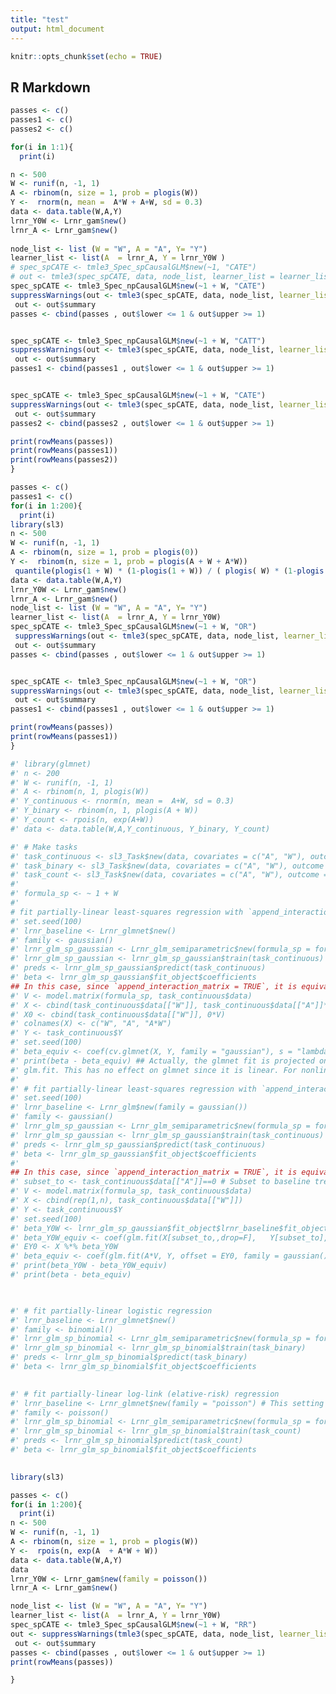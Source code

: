 ```yaml
---
title: "test"
output: html_document
---
```


```r
knitr::opts_chunk$set(echo = TRUE)
```

## R Markdown


```r
passes <- c()
passes1 <- c()
passes2 <- c()

for(i in 1:1){
  print(i)

n <- 500
W <- runif(n, -1, 1)
A <- rbinom(n, size = 1, prob = plogis(W))
Y <-  rnorm(n, mean =  A*W + A+W, sd = 0.3)
data <- data.table(W,A,Y)
lrnr_Y0W <- Lrnr_gam$new()
lrnr_A <- Lrnr_gam$new()
 
node_list <- list (W = "W", A = "A", Y= "Y")
learner_list <- list(A  = lrnr_A, Y = lrnr_Y0W )
# spec_spCATE <- tmle3_Spec_spCausalGLM$new(~1, "CATE")
# out <- tmle3(spec_spCATE, data, node_list, learner_list = learner_list) 
spec_spCATE <- tmle3_Spec_npCausalGLM$new(~1 + W, "CATE")
suppressWarnings(out <- tmle3(spec_spCATE, data, node_list, learner_list = learner_list) )
 out <- out$summary
passes <- cbind(passes , out$lower <= 1 & out$upper >= 1)


spec_spCATE <- tmle3_Spec_npCausalGLM$new(~1 + W, "CATT")
suppressWarnings(out <- tmle3(spec_spCATE, data, node_list, learner_list = learner_list) )
 out <- out$summary
passes1 <- cbind(passes1 , out$lower <= 1 & out$upper >= 1)


spec_spCATE <- tmle3_Spec_spCausalGLM$new(~1 + W, "CATE")
suppressWarnings(out <- tmle3(spec_spCATE, data, node_list, learner_list = learner_list) )
 out <- out$summary
passes2 <- cbind(passes2 , out$lower <= 1 & out$upper >= 1)

print(rowMeans(passes))
print(rowMeans(passes1))
print(rowMeans(passes2))
}
```

 
 

```r

passes <- c()
passes1 <- c()
for(i in 1:200){
  print(i)
library(sl3)
n <- 500
W <- runif(n, -1, 1)
A <- rbinom(n, size = 1, prob = plogis(0))
Y <-  rbinom(n, size = 1, prob = plogis(A + W + A*W))
 quantile(plogis(1 + W) * (1-plogis(1 + W)) / ( plogis( W) * (1-plogis( W))))
data <- data.table(W,A,Y)
lrnr_Y0W <- Lrnr_gam$new()
lrnr_A <- Lrnr_gam$new()
node_list <- list (W = "W", A = "A", Y= "Y")
learner_list <- list(A  = lrnr_A, Y = lrnr_Y0W)
spec_spCATE <- tmle3_Spec_spCausalGLM$new(~1 + W, "OR")
 suppressWarnings(out <- tmle3(spec_spCATE, data, node_list, learner_list = learner_list))
 out <- out$summary
passes <- cbind(passes , out$lower <= 1 & out$upper >= 1)


spec_spCATE <- tmle3_Spec_npCausalGLM$new(~1 + W, "OR")
suppressWarnings(out <- tmle3(spec_spCATE, data, node_list, learner_list = learner_list) )
 out <- out$summary
passes1 <- cbind(passes1 , out$lower <= 1 & out$upper >= 1)

print(rowMeans(passes))
print(rowMeans(passes1))
}
```

```r
#' library(glmnet)
#' n <- 200
#' W <- runif(n, -1, 1)
#' A <- rbinom(n, 1, plogis(W))
#' Y_continuous <- rnorm(n, mean =  A+W, sd = 0.3)
#' Y_binary <- rbinom(n, 1, plogis(A + W))
#' Y_count <- rpois(n, exp(A+W))
#' data <- data.table(W,A,Y_continuous, Y_binary, Y_count)

#' # Make tasks
#' task_continuous <- sl3_Task$new(data, covariates = c("A", "W"), outcome = "Y_continuous")
#' task_binary <- sl3_Task$new(data, covariates = c("A", "W"), outcome = "Y_binary")
#' task_count <- sl3_Task$new(data, covariates = c("A", "W"), outcome = "Y_count", outcome_type = "continuous")
#' 
#' formula_sp <- ~ 1 + W
#' 
# fit partially-linear least-squares regression with `append_interaction_matrix = TRUE`
#' set.seed(100)
#' lrnr_baseline <- Lrnr_glmnet$new()
#' family <- gaussian()
#' lrnr_glm_sp_gaussian <- Lrnr_glm_semiparametric$new(formula_sp = formula_sp, family = family, lrnr_baseline = lrnr_baseline, interaction_variable = "A", append_interaction_matrix = TRUE)
#' lrnr_glm_sp_gaussian <- lrnr_glm_sp_gaussian$train(task_continuous)
#' preds <- lrnr_glm_sp_gaussian$predict(task_continuous)
#' beta <- lrnr_glm_sp_gaussian$fit_object$coefficients
## In this case, since `append_interaction_matrix = TRUE`, it is equivalent to:
#' V <- model.matrix(formula_sp, task_continuous$data)
#' X <- cbind(task_continuous$data[["W"]], task_continuous$data[["A"]]*V)
#' X0 <- cbind(task_continuous$data[["W"]], 0*V)
#' colnames(X) <- c("W", "A", "A*W")
#' Y <- task_continuous$Y
#' set.seed(100)
#' beta_equiv <- coef(cv.glmnet(X, Y, family = "gaussian"), s = "lambda.min")[c(3,4)] 
#' print(beta - beta_equiv) ## Actually, the glmnet fit is projected onto the semiparametric model using 
#' glm.fit. This has no effect on glmnet since it is linear. For nonlinear learners like Lrnr_gam or Lrnr_xgboost this projection has an effect.
#' 
#' # fit partially-linear least-squares regression with `append_interaction_matrix = FALSE`
#' set.seed(100)
#' lrnr_baseline <- Lrnr_glm$new(family = gaussian())
#' family <- gaussian()
#' lrnr_glm_sp_gaussian <- Lrnr_glm_semiparametric$new(formula_sp = formula_sp, family = family, lrnr_baseline = lrnr_baseline, interaction_variable = "A", append_interaction_matrix = FALSE)
#' lrnr_glm_sp_gaussian <- lrnr_glm_sp_gaussian$train(task_continuous)
#' preds <- lrnr_glm_sp_gaussian$predict(task_continuous)
#' beta <- lrnr_glm_sp_gaussian$fit_object$coefficients
#'  
## In this case, since `append_interaction_matrix = TRUE`, it is equivalent to:
#' subset_to <- task_continuous$data[["A"]]==0 # Subset to baseline treatment arm
#' V <- model.matrix(formula_sp, task_continuous$data)  
#' X <- cbind(rep(1,n), task_continuous$data[["W"]])   
#' Y <- task_continuous$Y
#' set.seed(100)
#' beta_Y0W <- lrnr_glm_sp_gaussian$fit_object$lrnr_baseline$fit_object$coefficients
#' beta_Y0W_equiv <- coef(glm.fit(X[subset_to,,drop=F],   Y[subset_to], family = gaussian()))  # Subset to baseline treatment arm
#' EY0 <- X %*% beta_Y0W
#' beta_equiv <- coef(glm.fit(A*V, Y, offset = EY0, family = gaussian())) 
#' print(beta_Y0W - beta_Y0W_equiv)
#' print(beta - beta_equiv)


 
#' # fit partially-linear logistic regression
#' lrnr_baseline <- Lrnr_glmnet$new()
#' family <- binomial()
#' lrnr_glm_sp_binomial <- Lrnr_glm_semiparametric$new(formula_sp = formula_sp, family = family, lrnr_baseline = lrnr_baseline, interaction_variable = "A", append_interaction_matrix = TRUE)
#' lrnr_glm_sp_binomial <- lrnr_glm_sp_binomial$train(task_binary)
#' preds <- lrnr_glm_sp_binomial$predict(task_binary)
#' beta <- lrnr_glm_sp_binomial$fit_object$coefficients
 

#' # fit partially-linear log-link (elative-risk) regression
#' lrnr_baseline <- Lrnr_glmnet$new(family = "poisson") # This setting requires that lrnr_baseline predicts nonnegative values. It is recommended to use poisson regression based learners. 
#' family <- poisson()
#' lrnr_glm_sp_binomial <- Lrnr_glm_semiparametric$new(formula_sp = formula_sp, family = family, lrnr_baseline = lrnr_baseline, interaction_variable = "A", append_interaction_matrix = TRUE)
#' lrnr_glm_sp_binomial <- lrnr_glm_sp_binomial$train(task_count)
#' preds <- lrnr_glm_sp_binomial$predict(task_count)
#' beta <- lrnr_glm_sp_binomial$fit_object$coefficients
 

```





```r
library(sl3)

passes <- c()
for(i in 1:200){
  print(i)
n <- 500
W <- runif(n, -1, 1)
A <- rbinom(n, size = 1, prob = plogis(W))
Y <-  rpois(n, exp(A  + A*W + W))
data <- data.table(W,A,Y)
data
lrnr_Y0W <- Lrnr_gam$new(family = poisson())
lrnr_A <- Lrnr_gam$new()

node_list <- list (W = "W", A = "A", Y= "Y")
learner_list <- list(A  = lrnr_A, Y = lrnr_Y0W)
spec_spCATE <- tmle3_Spec_spCausalGLM$new(~1 + W, "RR")
out <- suppressWarnings(tmle3(spec_spCATE, data, node_list, learner_list = learner_list) )
 out <- out$summary
passes <- cbind(passes , out$lower <= 1 & out$upper >= 1)
print(rowMeans(passes))

}
```
